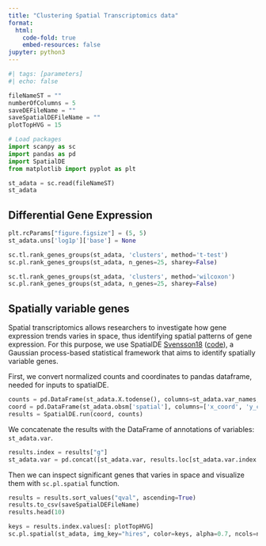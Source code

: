 ```yaml
---
title: "Clustering Spatial Transcriptomics data"
format:
  html:
    code-fold: true
    embed-resources: false
jupyter: python3
---
```


```python
#| tags: [parameters]
#| echo: false

fileNameST = ""
numberOfColumns = 5
saveDEFileName = ""
saveSpatialDEFileName = ""
plotTopHVG = 15
```

```python
# Load packages
import scanpy as sc
import pandas as pd
import SpatialDE
from matplotlib import pyplot as plt
```

```python
st_adata = sc.read(fileNameST)
st_adata
```

## Differential Gene Expression

```python
plt.rcParams["figure.figsize"] = (5, 5)
st_adata.uns['log1p']['base'] = None

sc.tl.rank_genes_groups(st_adata, 'clusters', method='t-test')
sc.pl.rank_genes_groups(st_adata, n_genes=25, sharey=False)
```

```python
sc.tl.rank_genes_groups(st_adata, 'clusters', method='wilcoxon')
sc.pl.rank_genes_groups(st_adata, n_genes=25, sharey=False)
```

## Spatially variable genes

Spatial transcriptomics allows researchers to investigate how gene expression trends varies in space, thus identifying spatial patterns of gene expression. For this purpose, we use SpatialDE [Svensson18](https://www.nature.com/articles/nmeth.4636) ([code](https://github.com/Teichlab/SpatialDE)), a Gaussian process-based statistical framework that aims to identify spatially variable genes.

First, we convert normalized counts and coordinates to pandas dataframe, needed for inputs to spatialDE.

```python
counts = pd.DataFrame(st_adata.X.todense(), columns=st_adata.var_names, index=st_adata.obs_names)
coord = pd.DataFrame(st_adata.obsm['spatial'], columns=['x_coord', 'y_coord'], index=st_adata.obs_names)
results = SpatialDE.run(coord, counts)
```

We concatenate the results with the DataFrame of annotations of variables: `st_adata.var`.

```python
results.index = results["g"]
st_adata.var = pd.concat([st_adata.var, results.loc[st_adata.var.index.values, :]], axis=1)
```

Then we can inspect significant genes that varies in space and visualize them with `sc.pl.spatial` function.

```python
results = results.sort_values("qval", ascending=True)
results.to_csv(saveSpatialDEFileName)
results.head(10)
```

```python
keys = results.index.values[: plotTopHVG]
sc.pl.spatial(st_adata, img_key="hires", color=keys, alpha=0.7, ncols=numberOfColumns)
```
